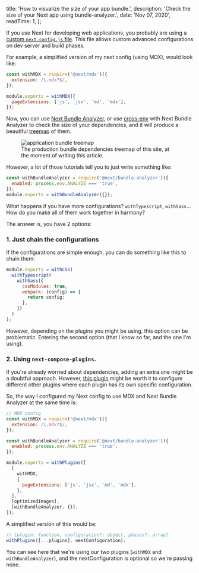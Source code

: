 
  title: 'How to visualize the size of your app bundle.',
  description: 'Check the size of your Next app using bundle-analyzer.',
  date: 'Nov 07, 2020',
  readTime: 1,
};


If you use Next for developing web applications, you probably are using a [custom `next.config.js` file](https://nextjs.org/docs/api-reference/next.config.js/introduction). This file allows custom advanced configurations on dev server and build phases.

For example, a simplified version of my next config (<Link href="/blog/2020-11-05-setup"><a>using MDX</a></Link>), would look like:

```js
const withMDX = require('@next/mdx')({
  extension: /\.mdx?$/,
});

module.exports = withMDX({
  pageExtensions: ['js', 'jsx', 'md', 'mdx'],
});
```

Now, you can use [Next Bundle Analyzer](https://github.com/vercel/next.js/tree/canary/packages/next-bundle-analyzer), or use [cross-env](https://flaviocopes.com/nextjs-analyze-app-bundle/) with Next Bundle Analyzer to check the size of your dependencies, and it will produce a beautiful [treemap](https://en.wikipedia.org/wiki/Treemapping) of them.

<figure>
  <img src={BundleImg} alt="application bundle treemap" />
  <figcaption>
    The production bundle dependencies treemap of this site, at the moment of
    writing this article.
  </figcaption>
</figure>

However, a lot of those tutorials tell you to just write something like:

```js
const withBundleAnalyzer = require('@next/bundle-analyzer')({
  enabled: process.env.ANALYZE === 'true',
});
module.exports = withBundleAnalyzer({});
```

What happens if you have more configurations? `withTypescript`, `withSass`... How do you make all of them work together in harmony?

The answer is, you have 2 options:

### 1. Just chain the configurations

If the configurations are simple enough, you can do something like this to chain them:

```js
module.exports = withCSS(
  withTypescript(
    withSass({
      cssModules: true,
      webpack: (config) => {
        return config;
      },
    })
  )
);
```

However, depending on the plugins you might be using, this option can be problematic. Entering the second option (that I know so far, and the one I'm using).

### 2. Using `next-compose-plugins`.

If you're already worried about dependencies, adding an extra one might be a doubtful approach. However, [this plugin](https://github.com/cyrilwanner/next-compose-plugins) might be worth it to configure different other plugins where each plugin has its own specific configuration.

So, the way I configured my Next config to use MDX and Next Bundle Analyzer at the same time is:

```js
// MDX config
const withMDX = require('@next/mdx')({
  extension: /\.mdx?$/,
});

const withBundleAnalyzer = require('@next/bundle-analyzer')({
  enabled: process.env.ANALYZE === 'true',
});

module.exports = withPlugins([
  [
    withMDX,
    {
      pageExtensions: ['js', 'jsx', 'md', 'mdx'],
    },
  ],
  [optimizedImages],
  [withBundleAnalyzer, {}],
]);
```

A simplified version of this would be:

```js
// [plugin: function, configuration?: object, phases?: array]
withPlugins([...plugins], nextConfiguration);
```

You can see here that we're using our two plugins (`withMDX` and `withBundleAnalyzer`), and the nextConfiguration is optional so we're passing none.
